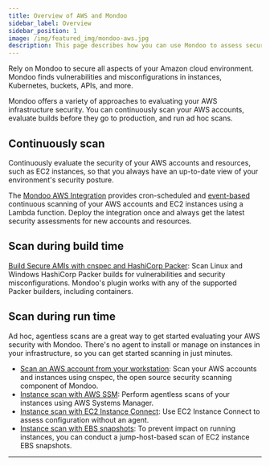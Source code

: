 ```yaml
---
title: Overview of AWS and Mondoo
sidebar_label: Overview
sidebar_position: 1
image: /img/featured_img/mondoo-aws.jpg
description: This page describes how you can use Mondoo to assess security configurations and risk for your infrastructure running in AWS.
---
```


Rely on Mondoo to secure all aspects of your Amazon cloud environment. Mondoo finds vulnerabilities and misconfigurations in instances, Kubernetes, buckets, APIs, and more.

Mondoo offers a variety of approaches to evaluating your AWS infrastructure security. You can continuously scan your AWS accounts, evaluate builds before they go to production, and run ad hoc scans.

## Continuously scan

Continuously evaluate the security of your AWS accounts and resources, such as EC2 instances, so that you always have an up-to-date view of your environment's security posture.

The [Mondoo AWS Integration](/platform/infra/cloud/aws/aws-integration-scan) provides cron-scheduled and [event-based](https://docs.aws.amazon.com/eventbridge/latest/userguide/eb-service-event.html) continuous scanning of your AWS accounts and EC2 instances using a Lambda function. Deploy the integration once and always get the latest security assessments for new accounts and resources.

## Scan during build time

[Build Secure AMIs with cnspec and HashiCorp Packer](/cnspec/cloud/aws/packer/): Scan Linux and Windows HashiCorp Packer builds for vulnerabilities and security misconfigurations. Mondoo's plugin works with any of the supported Packer builders, including containers.

## Scan during run time

Ad hoc, agentless scans are a great way to get started evaluating your AWS security with Mondoo. There's no agent to install or manage on instances in your infrastructure, so you can get started scanning in just minutes.

- [Scan an AWS account from your workstation](/platform/infra/cloud/aws/aws-workstation-scan/): Scan your AWS accounts and instances using cnspec, the open source security scanning component of Mondoo.
- [Instance scan with AWS SSM](/platform/infra/cloud/aws/aws-ssm-scan/): Perform agentless scans of your instances using AWS Systems Manager.
- [Instance scan with EC2 Instance Connect](/platform/infra/cloud/aws/aws-ec2-ic-scan/): Use EC2 Instance Connect to assess configuration without an agent.
- [Instance scan with EBS snapshots](/platform/infra/cloud/aws/aws-ebs-snapshot-scan): To prevent impact on running instances, you can conduct a jump-host-based scan of EC2 instance EBS snapshots.

---
